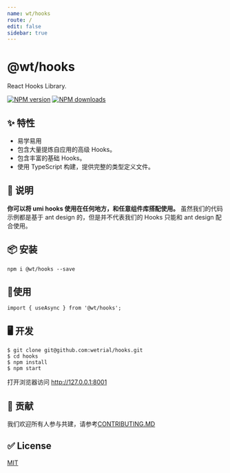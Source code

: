 ```yaml
---
name: wt/hooks
route: /
edit: false
sidebar: true
---
```


# @wt/hooks

React Hooks Library.

[![NPM version][image-1]][1] [![NPM downloads][image-2]][2]

## ✨ 特性

* 易学易用
* 包含大量提炼自应用的高级 Hooks。
* 包含丰富的基础 Hooks。
* 使用 TypeScript 构建，提供完整的类型定义文件。

## 📣 说明

**你可以将 umi hooks 使用在任何地方，和任意组件库搭配使用。**
虽然我们的代码示例都是基于 ant design 的，但是并不代表我们的 Hooks 只能和 ant design 配合使用。

## 📦 安装

```
npm i @wt/hooks --save
```

## 🔨使用

```
import { useAsync } from '@wt/hooks';
```

## 🖥 开发

```
$ git clone git@github.com:wetrial/hooks.git
$ cd hooks
$ npm install
$ npm start
```
打开浏览器访问 http://127.0.0.1:8001

## 🤝 贡献

我们欢迎所有人参与共建，请参考[CONTRIBUTING.MD](https://github.com/wetrial/hooks/blob/master/CONTRIBUTING.MD)

## ✅ License

[MIT](https://github.com/wetrial/hooks/blob/master/LICENSE)



[1]:	https://www.npmjs.com/package/wetrial/hooks
[2]:	https://npmjs.org/package/wetrial/hooks

[image-1]:	https://img.shields.io/npm/v/wetrial/hooks.svg?style=flat
[image-2]:	https://img.shields.io/npm/dm/wetrial/hooks.svg?style=flat
